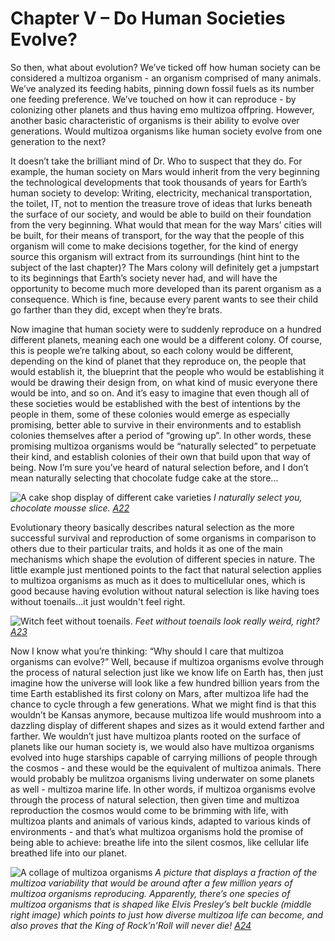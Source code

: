 
# Chapter V – Do Human Societies Evolve?

So then, what about evolution? We’ve ticked off how human society can be considered a multizoa organism - an organism comprised of many animals. We’ve analyzed its feeding habits, pinning down fossil fuels as its number one feeding preference. We’ve touched on how it can reproduce - by colonizing other planets and thus having emo multizoa offpring. However, another basic characteristic of organisms is their ability to evolve over generations. Would multizoa organisms like human society evolve from one generation to the next?

It doesn’t take the brilliant mind of Dr. Who to suspect that they do. For example, the human society on Mars would inherit from the very beginning the technological developments that took thousands of years for Earth’s human society to develop: Writing, electricity, mechanical transportation, the toilet, IT, not to mention the treasure trove of ideas that lurks beneath the surface of our society, and would be able to build on their foundation from the very beginning. What would that mean for the way Mars’ cities will be built, for their means of transport, for the way that the people of this organism will come to make decisions together, for the kind of energy source this organism will extract from its surroundings (hint hint to the subject of the last chapter)? The Mars colony will definitely get a jumpstart to its beginnings that Earth’s society never had, and will have the opportunity to become much more developed than its parent organism as a consequence. Which is fine, because every parent wants to see their child go farther than they did, except when they’re brats.

Now imagine that human society were to suddenly reproduce on a hundred different planets, meaning each one would be a different colony. Of course, this is people we’re talking about, so each colony would be different, depending on the kind of planet that they reproduce on, the people that would establish it, the blueprint that the people who would be establishing it would be drawing their design from, on what kind of music everyone there would be into, and so on. And it’s easy to imagine that even though all of these societies would be established with the best of intentions by the people in them, some of these colonies would emerge as especially promising, better able to survive in their environments and to establish colonies themselves after a period of “growing up”. In other words, these promising multizoa organisms would be “naturally selected” to perpetuate their kind, and establish colonies of their own that build upon that way of being. Now I’m sure you’ve heard of natural selection before, and I don’t mean naturally selecting that chocolate fudge cake at the store…

![A cake shop display of different cake varieties](../../public/images/understanding-our-whole/chapter-5/cake-shop-display.jpg)
<span style={imgDescStyle}><em>I naturally select you, chocolate mousse slice. [A22](/fullbook/image-sources#chapter-v---do-human-societies-evolve)</em></span>

Evolutionary theory basically describes natural selection as the more successful survival and reproduction of some organisms in comparison to others due to their particular traits, and holds it as one of the main mechanisms which shape the evolution of different species in nature. The little example just mentioned points to the fact that natural selection applies to multizoa organisms as much as it does to multicellular ones, which is good because having evolution without natural selection is like having toes without toenails...it just wouldn't feel right.

![Witch feet without toenails.](../../public/images/understanding-our-whole/chapter-5/feet-without-toenails.jpg)
<span style={imgDescStyle}><em>Feet without toenails look really weird, right? [A23](/fullbook/image-sources#chapter-v---do-human-societies-evolve)</em></span>

Now I know what you’re thinking: “Why should I care that multizoa organisms can evolve?” Well, because if multizoa organisms evolve through the process of natural selection just like we know life on Earth has, then just imagine how the universe will look like a few hundred billion years from the time Earth established its first colony on Mars, after multizoa life had the chance to cycle through a few generations. What we might find is that this wouldn’t be Kansas anymore, because multizoa life would mushroom into a dazzling display of different shapes and sizes as it would extend farther and farther. We wouldn’t just have multizoa plants rooted on the surface of planets like our human society is, we would also have multizoa organisms evolved into huge starships capable of carrying millions of people through the cosmos - and these would be the equivalent of multizoa animals. There would probably be mulitzoa organisms living underwater on some planets as well - multizoa marine life. In other words, if multizoa organisms evolve through the process of natural selection, then given time and multizoa reproduction the cosmos would come to be brimming with life, with multizoa plants and animals of various kinds, adapted to various kinds of environments - and that’s what multizoa organisms hold the promise of being able to achieve: breathe life into the silent cosmos, like cellular life breathed life into our planet.

![A collage of multizoa organisms](../../public/images/understanding-our-whole/chapter-5/collage-of-multizoa-organisms.jpg)
<span style={imgDescStyle}><em>A picture that displays a fraction of the multizoa variability that would be around after a few million years of multizoa organisms reproducing. Apparently, there’s one species of multizoa organisms that is shaped like Elvis Presley’s belt buckle (middle right image) which points to just how diverse multizoa life can become, and also proves that the King of Rock’n’Roll will never die! [A24](/fullbook/image-sources#chapter-v---do-human-societies-evolve)</em></span>
